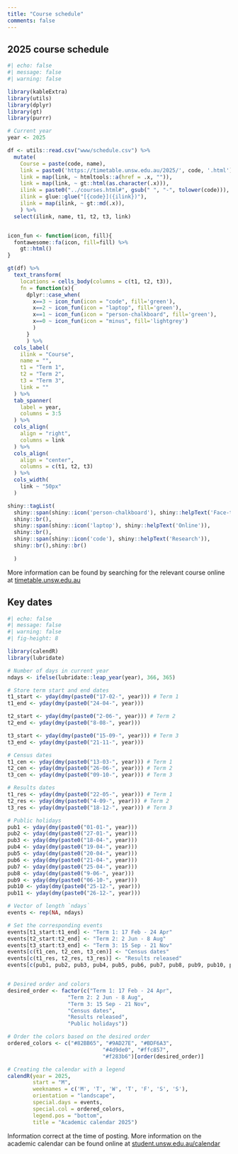 ```yaml
---
title: "Course schedule"
comments: false
---
```


## 2025 course schedule

```r
#| echo: false
#| message: false
#| warning: false

library(kableExtra)
library(utils)
library(dplyr)
library(gt)
library(purrr)

# Current year
year <- 2025

df <- utils::read.csv("www/schedule.csv") %>% 
  mutate(
    Course = paste(code, name),
    link = paste0('https://timetable.unsw.edu.au/2025/', code, '.html'),
    link = map(link, ~ htmltools::a(href = .x, "")),
    link = map(link, ~ gt::html(as.character(.x))),
    ilink = paste0("../courses.html#", gsub(" ", "-", tolower(code))),
    ilink = glue::glue("[{code}]({ilink})"),
    ilink = map(ilink, ~ gt::md(.x)),
    ) %>% 
  select(ilink, name, t1, t2, t3, link)


icon_fun <- function(icon, fill){
  fontawesome::fa(icon, fill=fill) %>% 
    gt::html()
}

gt(df) %>% 
  text_transform(
    locations = cells_body(columns = c(t1, t2, t3)),
    fn = function(x){
      dplyr::case_when(
        x==3 ~ icon_fun(icon = "code", fill='green'),    
        x==2 ~ icon_fun(icon = "laptop", fill='green'),     
        x==1 ~ icon_fun(icon = "person-chalkboard", fill='green'),
        x==0 ~ icon_fun(icon = "minus", fill='lightgrey')
        )
      }
      ) %>% 
  cols_label(
    ilink = "Course",
    name = "",
    t1 = "Term 1",
    t2 = "Term 2",
    t3 = "Term 3",
    link = ""
  ) %>% 
  tab_spanner(
    label = year,
    columns = 3:5
  ) %>%
  cols_align(
    align = "right",
    columns = link
  ) %>%
  cols_align(
    align = "center",
    columns = c(t1, t2, t3)
  ) %>% 
  cols_width(
    link ~ "50px"
  )

```

::: {.aside}
```r
shiny::tagList(
  shiny::span(shiny::icon('person-chalkboard'), shiny::helpText('Face-to-Face/Hybrid')),
  shiny::br(),
  shiny::span(shiny::icon('laptop'), shiny::helpText('Online')),
  shiny::br(),
  shiny::span(shiny::icon('code'), shiny::helpText('Research')),
  shiny::br(),shiny::br()
  
  )
```

More information can be found by searching for the relevant course online at [timetable.unsw.edu.au](https://timetable.unsw.edu.au/2023/subjectSearch.html)    

:::


## Key dates

```r
#| echo: false
#| message: false
#| warning: false
#| fig-height: 8

library(calendR)
library(lubridate)

# Number of days in current year
ndays <- ifelse(lubridate::leap_year(year), 366, 365)

# Store term start and end dates
t1_start <- yday(dmy(paste0("17-02-", year))) # Term 1
t1_end <- yday(dmy(paste0("24-04-", year)))

t2_start <- yday(dmy(paste0("2-06-", year))) # Term 2
t2_end <- yday(dmy(paste0("8-08-", year)))

t3_start <- yday(dmy(paste0("15-09-", year))) # Term 3
t3_end <- yday(dmy(paste0("21-11-", year)))

# Census dates
t1_cen <- yday(dmy(paste0("13-03-", year))) # Term 1
t2_cen <- yday(dmy(paste0("26-06-", year))) # Term 2
t3_cen <- yday(dmy(paste0("09-10-", year))) # Term 3

# Results dates
t1_res <- yday(dmy(paste0("22-05-", year))) # Term 1
t2_res <- yday(dmy(paste0("4-09-", year))) # Term 2
t3_res <- yday(dmy(paste0("18-12-", year))) # Term 3

# Public holidays
pub1 <- yday(dmy(paste0("01-01-", year)))
pub2 <- yday(dmy(paste0("27-01-", year)))
pub3 <- yday(dmy(paste0("18-04-", year)))
pub4 <- yday(dmy(paste0("19-04-", year)))
pub5 <- yday(dmy(paste0("20-04-", year)))
pub6 <- yday(dmy(paste0("21-04-", year)))
pub7 <- yday(dmy(paste0("25-04-", year)))
pub8 <- yday(dmy(paste0("9-06-", year)))
pub9 <- yday(dmy(paste0("06-10-", year)))
pub10 <- yday(dmy(paste0("25-12-", year)))
pub11 <- yday(dmy(paste0("26-12-", year)))

# Vector of length `ndays`
events <- rep(NA, ndays)

# Set the corresponding events
events[t1_start:t1_end] <- "Term 1: 17 Feb - 24 Apr"
events[t2_start:t2_end] <- "Term 2: 2 Jun - 8 Aug"
events[t3_start:t3_end] <- "Term 3: 15 Sep - 21 Nov"
events[c(t1_cen, t2_cen, t3_cen)] <- "Census dates"
events[c(t1_res, t2_res, t3_res)] <- "Results released"
events[c(pub1, pub2, pub3, pub4, pub5, pub6, pub7, pub8, pub9, pub10, pub11)] <- "Public holidays"


# Desired order and colors
desired_order <- factor(c("Term 1: 17 Feb - 24 Apr",
                   "Term 2: 2 Jun - 8 Aug",
                   "Term 3: 15 Sep - 21 Nov",
                   "Census dates",
                   "Results released",
                   "Public holidays"))

# Order the colors based on the desired order
ordered_colors <- c("#82BB65", "#9AD27E", "#BDF6A3",
                              "#4d9de0", "#ffc857",
                              "#f283b6")[order(desired_order)]

# Creating the calendar with a legend
calendR(year = 2025,
        start = "M",
        weeknames = c('M', 'T', 'W', 'T', 'F', 'S', 'S'),
        orientation = "landscape",
        special.days = events,
        special.col = ordered_colors,
        legend.pos = "bottom",
        title = "Academic calendar 2025")

```

::: {.aside}

Information correct at the time of posting. More information on the academic calendar can be found online at [student.unsw.edu.au/calendar](https://www.student.unsw.edu.au/calendar)    

:::
